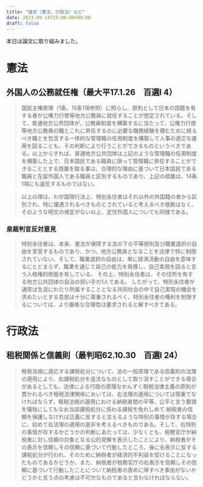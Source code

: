 ```yaml
---
title: "論文（憲法、行政法）など"
date: 2023-09-14T23:00:00+09:00
draft: false
---
```



本日は論文に取り組みました。

# 憲法

## 外国人の公務就任権（最大平17.1.26　百選I 4）

> 国民主権原理（1条、15条1項参照）に照らし、原則として日本の国籍を有する者が公権力行使等地方公務員に就任することが想定されている。そして、普通地方公共団体が、公務員制度を構築するに当たって、公権力行使等地方公務員の職とこれに昇任するのに必要な職務経験を積むために経るべき職とを包含する一体的な管理職の任用制度を構築して人事の適正な運用を図ることも、その判断により行うことができるものというべきである。以上からすれば、普通地方公共団体は上記のような管理職の任用制度を構築した上で、日本国民である職員に限って管理職に昇任することができることとする措置を取る事は、合理的な理由に基づいて日本国民である職員と在留外国人である職員と区別するものであり、上記の措置は、14条1項にも違反するものではない。

> 以上の理は、わが国現行法上、特別永住者はそれ以外の外国籍の者から区別され、特に優遇されるべきものとされていると考えるべき根拠はなく、そのような明文の規定がない以上、定住外国人についても同様である。

### 泉裁判官反対意見

> 特別永住者は、本来、憲法が保障する法の下の平等原則及び職業選択の自由を享受するものであり、かつ、地方公務員となることを法律で特に制限されていない。そして、職業選択の自由は、単に経済活動の自由を意味するにとどまらず、職業を通じて自己の能力を発揮し、自己実現を図ると言う人格権的側面を有している。 その上、特別永住者は、その住所を有する地方公共団体の自治の担い手の1人である。
> したがって、特別永住者が通常は生涯にわたり所属することとなる共同社会の中で自己実現の機会を求めたいとする意思は十分に尊重されるべく、特別永住者の権利を制限するについては、より厳格な合理性は要求されると解すべきである。


# 行政法

## 租税関係と信義則（最判昭62.10.30　百選I 24）

> 租税法規に適応する課税処分について、法の一般原理である信義則の法理の適用により、右課税処分を違法なものとして取り消すことができる場合があるとしても、法律による行政の原理なかんずく租税法律主義の原則が貫かれるべき租税法律関係においては、右法理の適用については慎重でなければならず、租税法規の適用における納税者間の平等、公平と言う要請を犠牲にしてもなお当該課税処分に係わる課税を免れしめて 納税者の信頼を保護しなければ正義に反すると言えるような特別の事情が存する場合に、初めて右法理の適用の是非を考えるべきものである。そして、右特別の事情が存するかどうかの判断にあたっては、少なくとも、税務官庁が納税者に対し信頼の対象となる公的見解を表示したことにより、納税者がその表示を信頼しその信頼に基づいて行動したところ、後に右表示に反する課税処分が行われ、そのために納税者が経済的不利益を受けることになったものであるかどうか、また、納税者が税務官庁の右表示を信頼しその信頼に基づいて行動したことについて納税者の責めに帰すべき事由がないかどうかと言う点の考慮は不可欠なものであると言わなければならない。

